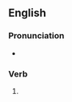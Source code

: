 ==English==

===Pronunciation===
* {{IPA|/ˈdʒaɪvɪŋ/|lang=en}}

===Verb===
{{head|en|present participle}}

# {{present participle of|jive|lang=en|nocat=1}}